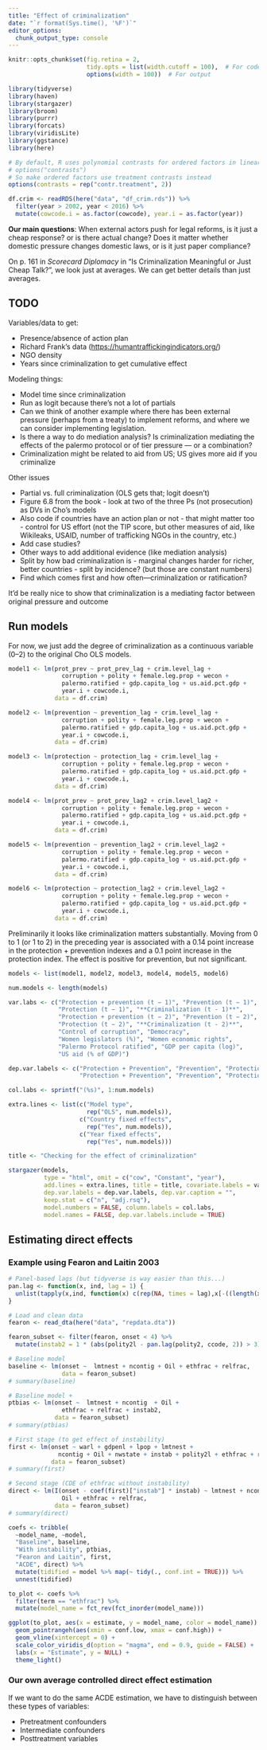 ```yaml
---
title: "Effect of criminalization"
date: "`r format(Sys.time(), '%F')`"
editor_options: 
  chunk_output_type: console
---
```


```r
knitr::opts_chunk$set(fig.retina = 2,
                      tidy.opts = list(width.cutoff = 100),  # For code
                      options(width = 100))  # For output
```

```r
library(tidyverse)
library(haven)
library(stargazer)
library(broom)
library(purrr)
library(forcats)
library(viridisLite)
library(ggstance)
library(here)

# By default, R uses polynomial contrasts for ordered factors in linear models
# options("contrasts") 
# So make ordered factors use treatment contrasts instead
options(contrasts = rep("contr.treatment", 2))
```

```r
df.crim <- readRDS(here("data", "df_crim.rds")) %>%
  filter(year > 2002, year < 2016) %>%
  mutate(cowcode.i = as.factor(cowcode), year.i = as.factor(year))
```

**Our main questions**: When external actors push for legal reforms, is it just a cheap response? or is there actual change? Does it matter whether domestic pressure changes domestic laws, or is it just paper compliance?

On p. 161 in *Scorecard Diplomacy* in "Is Criminalization Meaningful or Just Cheap Talk?", we look just at averages. We can get better details than just averages.


## TODO

Variables/data to get:

- Presence/absence of action plan
- Richard Frank's data (<https://humantraffickingindicators.org/>)
- NGO density
- Years since criminalization to get cumulative effect

Modeling things:

- Model time since criminalization
- Run as logit because there's not a lot of partials
- Can we think of another example where there has been external pressure (perhaps from a treaty) to implement reforms, and where we can consider implementing legislation.
- Is there a way to do mediation analysis? Is criminalization mediating the effects of the palermo protocol or of tier pressure — or a combination?
- Criminalization might be related to aid from US; US gives more aid if you criminalize

Other issues

- Partial vs. full criminalization (OLS gets that; logit doesn't)
- Figure 6.8 from the book - look at two of the three Ps (not prosecution) as DVs in Cho’s models
- Also code if countries have an action plan or not - that might matter too - control for US effort (not the TIP score, but other measures of aid, like Wikileaks, USAID, number of trafficking NGOs in the country, etc.)
- Add case studies?
- Other ways to add additional evidence (like mediation analysis)
- Split by how bad criminalization is - marginal changes harder for richer, better countries - split by incidence? (but those are constant numbers)
- Find which comes first and how often—criminalization or ratification?

It'd be really nice to show that criminalization is a mediating factor between original pressure and outcome


## Run models

For now, we just add the degree of criminalization as a continuous variable (0–2) to the original Cho OLS models.

```r
model1 <- lm(prot_prev ~ prot_prev_lag + crim.level_lag + 
               corruption + polity + female.leg.prop + wecon + 
               palermo.ratified + gdp.capita_log + us.aid.pct.gdp + 
               year.i + cowcode.i, 
             data = df.crim)

model2 <- lm(prevention ~ prevention_lag + crim.level_lag + 
               corruption + polity + female.leg.prop + wecon + 
               palermo.ratified + gdp.capita_log + us.aid.pct.gdp + 
               year.i + cowcode.i, 
             data = df.crim)

model3 <- lm(protection ~ protection_lag + crim.level_lag + 
               corruption + polity + female.leg.prop + wecon + 
               palermo.ratified + gdp.capita_log + us.aid.pct.gdp + 
               year.i + cowcode.i, 
             data = df.crim)

model4 <- lm(prot_prev ~ prot_prev_lag2 + crim.level_lag2 + 
               corruption + polity + female.leg.prop + wecon + 
               palermo.ratified + gdp.capita_log + us.aid.pct.gdp + 
               year.i + cowcode.i, 
             data = df.crim)

model5 <- lm(prevention ~ prevention_lag2 + crim.level_lag2 + 
               corruption + polity + female.leg.prop + wecon + 
               palermo.ratified + gdp.capita_log + us.aid.pct.gdp + 
               year.i + cowcode.i, 
             data = df.crim)

model6 <- lm(protection ~ protection_lag2 + crim.level_lag2 + 
               corruption + polity + female.leg.prop + wecon + 
               palermo.ratified + gdp.capita_log + us.aid.pct.gdp + 
               year.i + cowcode.i, 
             data = df.crim)
```

Preliminarily it looks like criminalization matters substantially. Moving from 0 to 1 (or 1 to 2) in the preceding year is associated with a 0.14 point increase in the protection + prevention indexes and a 0.1 point increase in the protection index. The effect is positive for prevention, but not significant.

```r
models <- list(model1, model2, model3, model4, model5, model6)

num.models <- length(models)

var.labs <- c("Protection + prevention (t − 1)", "Prevention (t − 1)", 
              "Protection (t − 1)", "**Criminalization (t - 1)**",
              "Protection + prevention (t − 2)", "Prevention (t − 2)", 
              "Protection (t − 2)", "**Criminalization (t - 2)**",
              "Control of corruption", "Democracy", 
              "Women legislators (%)", "Women economic rights",
              "Palermo Protocol ratified", "GDP per capita (log)", 
              "US aid (% of GDP)")

dep.var.labels <- c("Protection + Prevention", "Prevention", "Protection",
                    "Protection + Prevention", "Prevention", "Protection")

col.labs <- sprintf("(%s)", 1:num.models)

extra.lines <- list(c("Model type",
                      rep("OLS", num.models)),
                    c("Country fixed effects",
                      rep("Yes", num.models)),
                    c("Year fixed effects",
                      rep("Yes", num.models)))

title <- "Checking for the effect of criminalization"

stargazer(models, 
          type = "html", omit = c("cow", "Constant", "year"), 
          add.lines = extra.lines, title = title, covariate.labels = var.labs,
          dep.var.labels = dep.var.labels, dep.var.caption = "",
          keep.stat = c("n", "adj.rsq"),
          model.numbers = FALSE, column.labels = col.labs, 
          model.names = FALSE, dep.var.labels.include = TRUE)
```


## Estimating direct effects

### Example using Fearon and Laitin 2003

```r
# Panel-based lags (but tidyverse is way easier than this...)
pan.lag <- function(x, ind, lag = 1) {
  unlist(tapply(x,ind, function(x) c(rep(NA, times = lag),x[-((length(x) - lag +1):length(x))])))
}

# Load and clean data
fearon <- read_dta(here("data", "repdata.dta"))

fearon_subset <- filter(fearon, onset < 4) %>%
  mutate(instab2 = 1 * (abs(polity2l - pan.lag(polity2, ccode, 2)) > 3))

# Baseline model
baseline <- lm(onset ~  lmtnest + ncontig + Oil + ethfrac + relfrac,
               data = fearon_subset)
# summary(baseline)

# Baseline model + 
ptbias <- lm(onset ~  lmtnest + ncontig  + Oil + 
               ethfrac + relfrac + instab2, 
             data = fearon_subset)
# summary(ptbias)

# First stage (to get effect of instability)
first <- lm(onset ~ warl + gdpenl + lpop + lmtnest +
              ncontig + Oil + nwstate + instab + polity2l + ethfrac + relfrac,
            data = fearon_subset)
# summary(first)

# Second stage (CDE of ethfrac without instability)
direct <- lm(I(onset - coef(first)["instab"] * instab) ~ lmtnest + ncontig + 
               Oil + ethfrac + relfrac,
             data = fearon_subset)
# summary(direct)

coefs <- tribble(
  ~model_name, ~model,
  "Baseline", baseline,
  "With instability", ptbias,
  "Fearon and Laitin", first,
  "ACDE", direct) %>%
  mutate(tidified = model %>% map(~ tidy(., conf.int = TRUE))) %>%
  unnest(tidified)

to_plot <- coefs %>%
  filter(term == "ethfrac") %>%
  mutate(model_name = fct_rev(fct_inorder(model_name)))

ggplot(to_plot, aes(x = estimate, y = model_name, color = model_name)) +
  geom_pointrangeh(aes(xmin = conf.low, xmax = conf.high)) +
  geom_vline(xintercept = 0) +
  scale_color_viridis_d(option = "magma", end = 0.9, guide = FALSE) +
  labs(x = "Estimate", y = NULL) +
  theme_light()
```

### Our own average controlled direct effect estimation

If we want to do the same ACDE estimation, we have to distinguish between these types of variables:

- Pretreatment confounders
- Intermediate confounders
- Posttreatment variables

